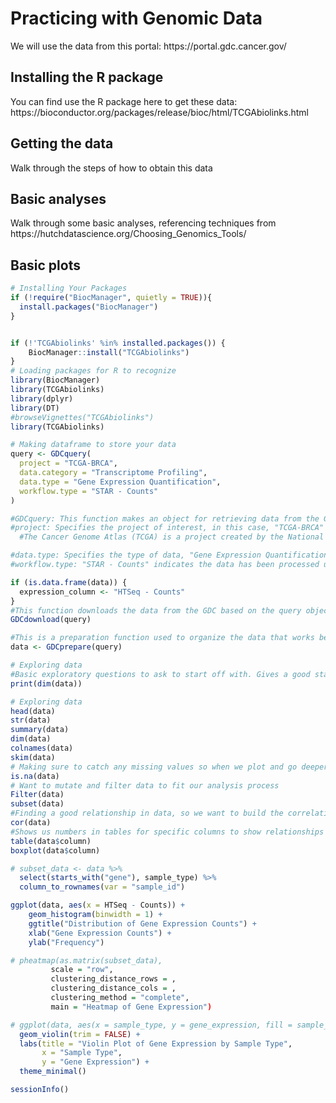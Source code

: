 
# Practicing with Genomic Data

We will use the data from this portal: https://portal.gdc.cancer.gov/

## Installing the R package

You can find use the R package here to get these data: https://bioconductor.org/packages/release/bioc/html/TCGAbiolinks.html

## Getting the data

Walk through the steps of how to obtain this data


## Basic analyses

Walk through some basic analyses, referencing techniques from
https://hutchdatascience.org/Choosing_Genomics_Tools/


## Basic plots


```r
# Installing Your Packages
if (!require("BiocManager", quietly = TRUE)){
  install.packages("BiocManager")
}


if (!'TCGAbiolinks' %in% installed.packages()) {
    BiocManager::install("TCGAbiolinks")
}
# Loading packages for R to recognize
library(BiocManager)
library(TCGAbiolinks)
library(dplyr)
library(DT)
#browseVignettes("TCGAbiolinks")
library(TCGAbiolinks)

# Making dataframe to store your data 
query <- GDCquery(
  project = "TCGA-BRCA",
  data.category = "Transcriptome Profiling",
  data.type = "Gene Expression Quantification",
  workflow.type = "STAR - Counts"
)

#GDCquery: This function makes an object for retrieving data from the GDC.
#project: Specifies the project of interest, in this case, "TCGA-BRCA" 
  #The Cancer Genome Atlas (TCGA) is a project created by the National Cancer Institute (NCI) and the National Human Genome Research Institute (NHGRI). This was made to catalog genetic mutations responsible for cancer, using various genomic technologies. TCGA provides a heep of data for researchers to study the molecular mechanisms underlying different types of cancer.

#data.type: Specifies the type of data, "Gene Expression Quantification" 
#workflow.type: "STAR - Counts" indicates the data has been processed using the STAR alignment tool and is in count format.

if (is.data.frame(data)) {
  expression_column <- "HTSeq - Counts"
}
#This function downloads the data from the GDC based on the query object created. It fetches the data files that match the criteria in the GDCquery function.
GDCdownload(query)

#This is a preparation function used to organize the data that works better for R to recognize 
data <- GDCprepare(query)

# Exploring data 
#Basic exploratory questions to ask to start off with. Gives a good start to know what charaterstics your data has. Will give good insight and visualations so you understand the format of the data.
print(dim(data))

# Exploring data
head(data)
str(data)
summary(data)
dim(data)
colnames(data)
skim(data)
# Making sure to catch any missing values so when we plot and go deeper we do not have to be surprised when getting erros
is.na(data)
# Want to mutate and filter data to fit our analysis process
Filter(data)
subset(data)
#Finding a good relationship in data, so we want to build the correlation matrtix
cor(data)
#Shows us numbers in tables for specific columns to show relationships
table(data$column)
boxplot(data$column)
```

```r
# subset_data <- data %>%
  select(starts_with("gene"), sample_type) %>%
  column_to_rownames(var = "sample_id")
```

```r
ggplot(data, aes(x = HTSeq - Counts)) +
    geom_histogram(binwidth = 1) +
    ggtitle("Distribution of Gene Expression Counts") +
    xlab("Gene Expression Counts") +
    ylab("Frequency")

# pheatmap(as.matrix(subset_data), 
         scale = "row", 
         clustering_distance_rows = ,
         clustering_distance_cols = ,
         clustering_method = "complete",
         main = "Heatmap of Gene Expression")

# ggplot(data, aes(x = sample_type, y = gene_expression, fill = sample_type)) +
  geom_violin(trim = FALSE) +
  labs(title = "Violin Plot of Gene Expression by Sample Type",
       x = "Sample Type",
       y = "Gene Expression") +
  theme_minimal()
```

```r
sessionInfo()

```
